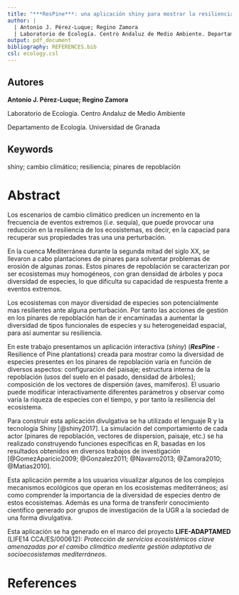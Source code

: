 ```yaml
---
title: "***ResPine***: una aplicación shiny para mostrar la resiliencia de pinares de repoblación frente al cambio climático"
author: | 
  | Antonio J. Pérez-Luque; Regino Zamora
  | Laboratorio de Ecología. Centro Andaluz de Medio Ambiente. Departamento de Ecología. Universidad de Granada
output: pdf_document
bibliography: REFERENCES.bib
csl: ecology.csl
---
```

## Autores
**Antonio J. Pérez-Luque; Regino Zamora**

Laboratorio de Ecología. Centro Andaluz de Medio Ambiente

Departamento de Ecología. Universidad de Granada 

## Keywords
shiny; cambio climático; resiliencia; pinares de repoblación

# Abstract 

Los escenarios de cambio climático predicen un incremento en la frecuencia de eventos extremos (*i.e.* sequía), que puede provocar una reducción en la resiliencia de los ecosistemas, es decir, en la capaciad para recuperar sus propiedades tras una una perturbación. 

En la cuenca Mediterránea durante la segunda mitad del siglo XX, se llevaron a cabo plantaciones de pinares para solventar problemas de erosión de algunas zonas. Estos pinares de repoblación se caracterizan por ser ecosistemas muy homogéneos, con gran densidad de árboles y poca diversidad de especies, lo que dificulta su capacidad de respuesta frente a eventos extremos. 

Los ecosistemas con mayor diversidad de especies son potencialmente mas resilientes ante alguna perturbación. Por tanto las acciones de gestión en los pinares de repoblación han de ir encaminadas a aumentar la diversidad de tipos funcionales de especies y su heterogeneidad espacial, para así aumentar su resiliencia. 

En este trabajo presentamos un aplicación interactiva (*shiny*) (***ResPine*** - Resilience of Pine plantations) creada para mostrar como la diversidad de especies presentes en los pinares de repoblación varía en función de diversos aspectos: configuración del paisaje; estructura interna de la repoblación (usos del suelo en el pasado, densidad de árboles); composición de los vectores de dispersión (aves, mamíferos). El usuario puede modificar interactivamente diferentes parámetros y observar como varía la riqueza de especies con el tiempo, y por tanto la resiliencia del ecosistema. 

Para construir esta aplicación divulgativa se ha utilizado el lenguaje R y la tecnología Shiny [@shiny2017]. La simulación del comportamiento de cada actor (pinares de repoblación, vectores de dispersion, paisaje, etc.) se ha realizado construyendo funciones específicas en R, basadas en los resultados obtenidos en diversos trabajos de investigación [@GomezAparicio2009; @Gonzalez2011; @Navarro2013; @Zamora2010; @Matias2010]. 

Esta aplicación permite a los usuarios visualizar algunos de los complejos mecanismos ecológicos que operan en los ecosistemas mediterráneos; así como comprender la importancia de la diversidad de especies dentro de estos ecosistemas. Además es una forma de transferir conocimiento científico generado por grupos de investigación de la UGR a la sociedad de una forma divulgativa.

Esta aplicación se ha generado en el marco del proyecto **LIFE-ADAPTAMED** (LIFE14 CCA/ES/000612): *Protección de servicios ecosistémicos clave amenazadas por el camibo climático mediente gestión adaptativa de socioecosistemas mediterráneos*. 

# References
